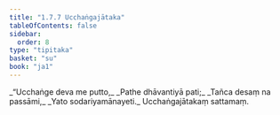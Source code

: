 ```yaml
---
title: "1.7.7 Ucchaṅgajātaka"
tableOfContents: false
sidebar:
  order: 8
type: "tipitaka"
basket: "su"
book: "ja1"
---
```



<DynamicBreadcrumb />

<Division number="67" book="ja1">

<Paragraph number="147" type="verses" book="ja1">
_“Ucchaṅge deva me putto,_  
_Pathe dhāvantiyā pati;_  
_Tañca desaṃ na passāmi,_  
_Yato sodariyamānayeti._  


</Paragraph>
</Division>

<Paragraph number="148" type="center" book="ja1">
Ucchaṅgajātakaṃ sattamaṃ.
</Paragraph>